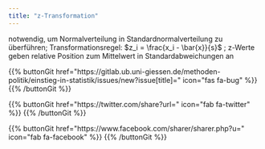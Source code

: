 ```yaml
---
title: "z-Transformation"
---
```


notwendig, um Normalverteilung in Standardnormalverteilung zu überführen; Transformationsregel: $z_i = \frac{x_i - \bar{x}}{s}$ ; z-Werte geben relative Position zum Mittelwert in Standardabweichungen an

{{% buttonGit href=\"https\:\/\/gitlab.ub.uni-giessen.de\/methoden-politik\/einstieg-in-statistik\/issues\/new?issue[title]=\" icon=\"fas fa-bug\" %}} {{% /buttonGit %}} 

{{% buttonGit href=\"https\:\/\/twitter.com\/share?url=\" icon=\"fab fa-twitter\" %}} {{% /buttonGit %}}

{{% buttonGit href=\"https\:\/\/www.facebook.com\/sharer\/sharer.php?u=\" icon=\"fab fa-facebook\" %}} {{% /buttonGit %}}


